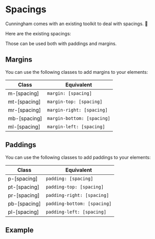 
<Meta title="Getting Started/Spacings" />

# Spacings

Cunningham comes with an existing toolkit to deal with spacings. 📏

Here are the existing spacings:

<Canvas sourceState="none" of={Stories.Default}/>

Those can be used both with paddings and margins.

## Margins

You can use the following classes to add margins to your elements:

| Class        | Equivalent                 |
|--------------|----------------------------|
| m-[spacing]  | `margin: [spacing]`        |
| mt-[spacing] | `margin-top: [spacing]`    |
| mr-[spacing] | `margin-right: [spacing]`  |
| mb-[spacing] | `margin-bottom: [spacing]` |
| ml-[spacing] | `margin-left: [spacing]`   |

## Paddings

You can use the following classes to add paddings to your elements:

| Class        | Equivalent                 |
|--------------|----------------------------|
| p-[spacing]  | `padding: [spacing]`        |
| pt-[spacing] | `padding-top: [spacing]`    |
| pr-[spacing] | `padding-right: [spacing]`  |
| pb-[spacing] | `padding-bottom: [spacing]` |
| pl-[spacing] | `padding-left: [spacing]`   |


## Example

<Canvas sourceState="shown" of={Stories.Example} />

